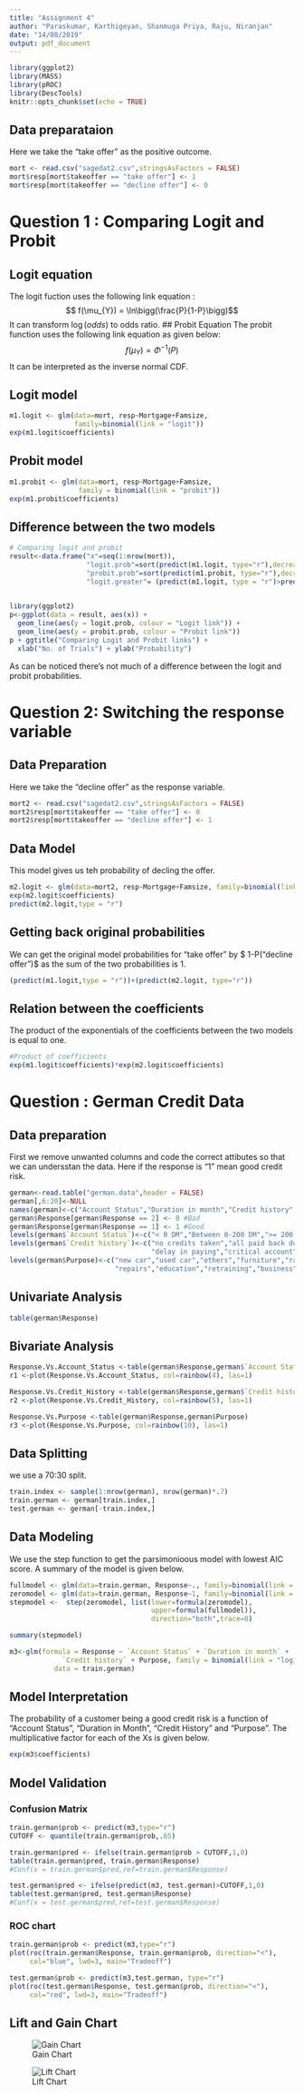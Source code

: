 ```yaml
---
title: "Assignment 4"
author: "Paraskumar, Karthigeyan, Shanmuga Priya, Raju, Niranjan"
date: "14/08/2019"
output: pdf_document
---
```


```r
library(ggplot2)
library(MASS)
library(pROC)
library(DescTools)
knitr::opts_chunk$set(echo = TRUE)
```
## Data preparataion
Here we take the "take offer" as the positive outcome. 
```r
mort <- read.csv("sagedat2.csv",stringsAsFactors = FALSE)
mort$resp[mort$takeoffer == "take offer"] <- 1
mort$resp[mort$takeoffer == "decline offer"] <- 0
```

# Question 1 : Comparing Logit and Probit
## Logit equation
The logit fuction uses the following link equation : 
$$ f(\mu_{Y}) = \ln\bigg(\frac{P}{1-P}\bigg)$$ 
It can transform $\log(odds)$ to odds ratio. 
## Probit Equation
The probit function uses the following link equation as given below:
$$ f(\mu_{Y}) = \Phi^{-1}(P)$$
It can be interpreted as the inverse normal CDF.

## Logit model
```r
m1.logit <- glm(data=mort, resp~Mortgage+Famsize, 
                family=binomial(link = "logit"))
exp(m1.logit$coefficients)
```
## Probit model
```r
m1.probit <- glm(data=mort, resp~Mortgage+Famsize,  
                 family = binomial(link = "probit"))
exp(m1.probit$coefficients)
```
## Difference between the two models
```r
# Comparing logit and probit
result<-data.frame("x"=seq(1:nrow(mort)),
                   "logit.prob"=sort(predict(m1.logit, type="r"),decreasing=TRUE), 
                   "probit.prob"=sort(predict(m1.probit, type="r"),decreasing=TRUE),
                   "logit.greater"= (predict(m1.logit, type = "r")>predict(m1.probit, 
                                                                           type = "r")))

library(ggplot2)
p<-ggplot(data = result, aes(x)) + 
  geom_line(aes(y = logit.prob, colour = "Logit link")) + 
  geom_line(aes(y = probit.prob, colour = "Probit link"))
p + ggtitle("Comparing Logit and Probit links") +
  xlab("No. of Trials") + ylab("Probability")  

```
As can be noticed there's not much of a difference between the logit and probit probabilities. 


# Question 2: Switching the response variable
## Data Preparation
Here we take the "decline offer" as the response variable.
```r
mort2 <- read.csv("sagedat2.csv",stringsAsFactors = FALSE)
mort2$resp[mort$takeoffer == "take offer"] <- 0
mort2$resp[mort$takeoffer == "decline offer"] <- 1
```
## Data Model
This model gives us teh probability of decling the offer. 
```r
m2.logit <- glm(data=mort2, resp~Mortgage+Famsize, family=binomial(link = "logit"))
exp(m2.logit$coefficients)
predict(m2.logit,type = "r")
```
## Getting back original probabilities
We can get the original model probabilities for "take offer" by $ 1-P("decline offer")$ as the sum of the two probabilities is 1.
```r
(predict(m1.logit,type = "r"))+(predict(m2.logit, type="r"))
```
## Relation between the coefficients
The product of the exponentials of the coefficients between the two models is equal to one.
```r
#Product of coefficients
exp(m1.logit$coefficients)*exp(m2.logit$coefficients)
```


# Question : German Credit Data

## Data preparation
First we remove unwanted columns and code the correct attibutes so that we can undersstan the data. Here if the response is "1" mean good credit risk. 
```r
german<-read.table("german.data",header = FALSE)
german[,6:20]<-NULL
names(german)<-c("Account Status","Duration in month","Credit history","Purpose","Credit Amount","Response")
german$Response[german$Response == 2] <- 0 #Bad
german$Response[german$Response == 1] <- 1 #Good
levels(german$`Account Status`)<-c("< 0 DM","Between 0-200 DM",">= 200 DM","no checking")
levels(german$`Credit history`)<-c("no credits taken","all paid back duly","existing paid back duly",
                                   "delay in paying","critical account")
levels(german$Purpose)<-c("new car","used car","others","furniture","radio/television","domestic appliances",
                          "repairs","education","retraining","business")

```

## Univariate Analysis
```r
table(german$Response)
```

## Bivariate Analysis
```r
Response.Vs.Account_Status <-table(german$Response,german$`Account Status`) 
r1 <-plot(Response.Vs.Account_Status, col=rainbow(4), las=1)
```

```r
Response.Vs.Credit_History <-table(german$Response,german$`Credit history`) 
r2 <-plot(Response.Vs.Credit_History, col=rainbow(5), las=1)
```

```r
Response.Vs.Purpose <-table(german$Response,german$Purpose) 
r3 <-plot(Response.Vs.Purpose, col=rainbow(10), las=1)
```

## Data Splitting
we use a 70:30 split.
```r
train.index <- sample(1:nrow(german), nrow(german)*.7)
train.german <- german[train.index,]
test.german <- german[-train.index,]
```

## Data Modeling
We use the step function to get the parsimonioous model with lowest AIC score. A summary of the model is given below.
```r

fullmodel <- glm(data=train.german, Response~., family=binomial(link = "logit"))
zeromodel <- glm(data=train.german, Response~1, family=binomial(link = "logit"))
stepmodel <-  step(zeromodel, list(lower=formula(zeromodel),
                                   upper=formula(fullmodel)),
                                   direction="both",trace=0)

summary(stepmodel)

m3<-glm(formula = Response ~ `Account Status` + `Duration in month` + 
             `Credit history` + Purpose, family = binomial(link = "logit"), 
           data = train.german)
```

## Model Interpretation
The probability of a customer being a good credit risk is a function of "Account Status", "Duration in Month", "Credit History" and "Purpose". The multiplicative factor for each of the Xs is given below.
```r
exp(m3$coefficients)
```

## Model Validation

### Confusion Matrix
```r
train.german$prob <- predict(m3,type="r")
CUTOFF <- quantile(train.german$prob,.65)

train.german$pred <- ifelse(train.german$prob > CUTOFF,1,0)
table(train.german$pred, train.german$Response)
#Conf(x = train.german$pred,ref=train.german$Response)

test.german$pred <- ifelse(predict(m3, test.german)>CUTOFF,1,0)
table(test.german$pred, test.german$Response)
#Conf(x = test.german$pred,ref=test.german$Response)
```
### ROC chart
```r
train.german$prob <- predict(m3,type="r")
plot(roc(train.german$Response, train.german$prob, direction="<"),
     col="blue", lwd=3, main="Tradeoff")

test.german$prob <- predict(m3,test.german, type="r")
plot(roc(test.german$Response, test.german$prob, direction="<"),
     col="red", lwd=3, main="Tradeoff")
```


## Lift and Gain Chart

![Gain Chart](gain chart.PNG)
  
![Lift Chart](lift chart.PNG)


